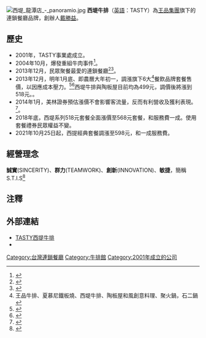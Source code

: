 {{Expand|time=2014-01-12T00:55:10+00:00}}
{{Infobox Company
|name             = 西堤牛排
|name_en          = Tasty
|logo             = 
|type             =
|traded_as        =
|slogan           = Let's Tasty
|foundation       = 2001年
|location         = {{ROC-TWN}}
|area_served      = {{ROCTW}} <ref>[https://www.tasty.com.tw/store_all.aspx 找店點].西堤牛排</ref>
|founder          = [[戴勝益|戴勝益]]
|industry         = 連鎖[[餐廳|餐廳]]
|products         = [[牛排|牛排]]
|revenue          =
|operating_income =
|net_income       = 
|assets           = 
|equity           = 
|num_employees    =
|market_value     = 
|parent           = [[王品集團|王品集團]]
|homepage         = {{URL|https://www.tasty.com.tw/}}
|footnotes        =
}}
[[File:西堤_龍潭店_-_panoramio.jpg|thumb]]
'''西堤牛排'''（[[英語|英語]]：TASTY）為[[王品集團|王品集團]]旗下的連鎖餐廳品牌，創辦人[[戴勝益|戴勝益]]。

== 歷史 ==
*2001年，TASTY事業處成立。
*2004年10月，爆發重組牛肉事件<ref>{{Cite web|url=http://www.libertytimes.com.tw/2004/new/oct/11/today-e12.htm|title=重組牛排風波 戴勝益 黃金7天解除危機|publisher=自由新聞網，2004年10月11日|language=zh-tw|deadurl=yes|archiveurl=https://web.archive.org/web/20050423220625/http://www.libertytimes.com.tw/2004/new/oct/11/today-e12.htm|archivedate=2005年4月23日|access-date=2014年1月12日}}</ref>。
*2013年12月，民眾聚餐最愛的連鎖餐廳<ref>{{Cite web|url=http://www.cardu.com.tw/news/detail.php?nt_pk=28&ns_pk=21363|title=西堤牛排年度總冠軍　學生白領愛陶板屋瓦城|publisher=卡優新聞網，2013年12月25日|language=zh-tw|access-date=2014年1月12日|archive-date=2015年9月23日|archive-url=https://web.archive.org/web/20150923200452/http://www.cardu.com.tw/news/detail.php?nt_pk=28&ns_pk=21363|dead-url=no}}</ref><ref>{{Cite web|url=http://n.yam.com/cna/fn/20131223/20131223003356.html|title=連鎖餐廳網路口碑 王品大贏家|publisher=蕃薯藤新聞，2013年12月23日|language=zh-tw|access-date=2014年1月12日|archive-date=2014年1月12日|archive-url=https://web.archive.org/web/20140112041736/http://n.yam.com/cna/fn/20131223/20131223003356.html|dead-url=no}}</ref>。
*2013年12月，明年1月底、即農曆大年初一，調漲旗下6大<ref>王品牛排、夏慕尼鐵板燒、西堤牛排、陶板屋和風創意料理、聚火鍋，石二鍋</ref>餐飲品牌套餐售價，以因應成本壓力。<ref>{{Cite web|url=http://n.yam.com/chinatimes/life/20131230/20131230017932.html|title=王品6大品牌 農曆年後漲價|publisher=蕃薯藤新聞，2013年12月30日|language=zh-tw|access-date=2014年1月12日|archive-date=2013年12月31日|archive-url=https://web.archive.org/web/20131231161015/http://n.yam.com/chinatimes/life/20131230/20131230017932.html|dead-url=no}}</ref><ref>{{Cite web|url=http://n.yam.com/nownews/fn/20131230/20131230018127.html|title=漲！王品旗下6品牌大年初一調漲　平價石二鍋漲最凶|publisher=蕃薯藤新聞，2013年12月30日|language=zh-tw|access-date=2014年1月12日|archive-date=2014年1月12日|archive-url=https://web.archive.org/web/20140112041746/http://n.yam.com/nownews/fn/20131230/20131230018127.html|dead-url=no}}</ref>西堤牛排與陶板屋目前均為499元，調價後將漲到518元。。
*2014年1月，美林證券預估漲價不會影響客流量，反而有利營收及獲利表現。<ref>{{Cite web|url=http://www.chinatimes.com/newspapers/20140103000629-260110|title=漲價不影響客流量 美林叫進王品|publisher=中時電子報，2014年1月3日|language=zh-tw|access-date=2014年1月12日|archive-date=2019年6月13日|archive-url=https://web.archive.org/web/20190613163831/https://www.chinatimes.com/newspapers/20140103000629-260110|dead-url=no}}</ref>。
*2018年底，西堤系列518元套餐全面漲價至568元套餐，和服務費一成。使用套餐禮券民眾權益不變。
*2021年10月25日起，西提經典套餐調漲至598元，和一成服務費。

== 經營理念 ==
'''誠實'''(SINCERITY)、'''群力'''(TEAMWORK)、'''創新'''(INNOVATION)、'''敏捷
'''，簡稱 S.T.I.S<ref>{{Cite web|url=http://www.shs.edu.tw/works/essay/2010/11/2010111508272534.pdf|title=王品集團－Tasty 西堤餐廳|publisher=劉祥盟、黃韋禎、吳幸容，2010年11月|language=zh-tw|access-date=2014-01-12|archive-date=2019-06-14|archive-url=https://web.archive.org/web/20190614000228/https://www.shs.edu.tw/works/essay/2010/11/2010111508272534.pdf|dead-url=no}}</ref>

== 注釋 ==
{{reflist}}

== 外部連結 ==
*[http://www.tasty.com.tw/ TASTY西提牛排] {{Wayback|url=http://www.tasty.com.tw/ |date=20210413005945 }}{{zh}}{{en}}
*{{facebook|tw.TASTyTASTy|西堤牛排}}

[[Category:台灣連鎖餐廳|Category:台灣連鎖餐廳]]
[[Category:牛排館|Category:牛排館]]
[[Category:2001年成立的公司|Category:2001年成立的公司]]